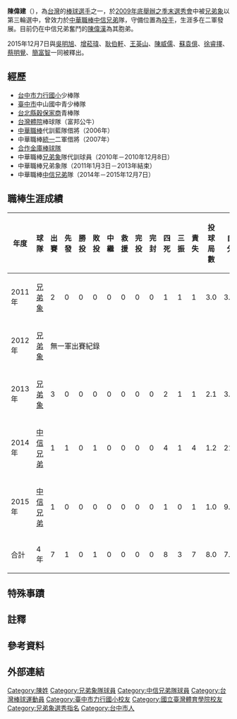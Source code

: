 {{blpunsourced|time=2019-05-22T11:53:15+00:00}}
{{Infobox CPBL player|
bgcolor1=|
bgcolor2=|
textcolor1=|
textcolor2=|
name=陳偉建|
image=|
width=250|
position=投手|
team=|
number=|
bats=左|
throws=左|
birthdate={{birth_date_and_age|1985|12|31|mf=y}}|
birthplace=[[台灣|台灣]][[台中市|台中市]]|
debutdate=8月6日|
debutyear=2011年|
debutteam=兄弟象|
statyear=2015年10月16日|
stat1label=勝投—敗投|
stat1value=0—1|
stat2label=中繼－救援|
stat2value=0－0|
stat3label=三振－四死|
stat3value=3－8|
stat4label=[[防禦率|防禦率]]|
stat4value=7.88|
teams=<nowiki></nowiki>
*[[兄弟象|兄弟象]]（2011年－2013年結束）
*[[中信兄弟|中信兄弟]]（2014年－2015年12月7日）
}}
'''陳偉建'''（{{bd|1985年|12月31日|||catIdx=陳}}），為[[台灣|台灣]]的[[棒球|棒球]][[選手|選手]]之一，於[[中華職棒歷年選秀會#職棒二十一年（2010年）|2009年底舉辦之季末選秀會]]中被[[兄弟象|兄弟象]]以第三輪選中，曾效力於[[中華職棒|中華職棒]][[中信兄弟|中信兄弟]]隊，守備位置為[[投手|投手]]，生涯多在二軍發展。目前仍在中信兄弟奮鬥的[[陳偉漢|陳偉漢]]為其胞弟。

2015年12月7日與[[吳明旭|吳明旭]]、[[增菘瑋|增菘瑋]]、[[耿伯軒|耿伯軒]]、[[王英山|王英山]]、[[陳威儒|陳威儒]]、[[蘇袁億|蘇袁億]]、[[徐睿擇|徐睿擇]]、[[蔡明覺|蔡明覺]]、[[簡富智|簡富智]]一同被釋出。

==經歷==
*[[臺中市東區力行國民小學|台中市力行國小]]少棒隊 
*[[臺中市|臺中市]]中山國中青少棒隊 
*[[新北市私立穀保高級家事商業職業學校|台北縣穀保家商]]青棒隊 
*[[國立臺灣體育運動大學|台灣體院]]棒球隊（富邦公牛） 
*[[中華職棒|中華職棒]]代訓藍隊借將（2006年） 
*中華職棒[[統一7-ELEVEn獅|統一]]二軍借將（2007年） 
*[[合作金庫棒球隊|合作金庫棒球隊]] 
*中華職棒[[兄弟象|兄弟象]]隊代訓球員（2010年－2010年12月8日） 
*中華職棒兄弟象隊（2011年1月3日－2013年結束）
*中華職棒[[中信兄弟|中信兄弟]]隊（2014年－2015年12月7日）
==職棒生涯成績==
{|border=1 width="800px"
|- align="center"
!年度!!球隊!!出賽!!先發!!勝投!!敗投!!中繼!!救援!!完投!!完封!!四死!!三振!!責失!!投球局數!!自責分率!!被上壘率
|- align=middle
|2011年||[[兄弟象|兄弟象]]||2||0||0||0||0||0||0||0||1||1||1||3.0||3.00||2.33
|- align=middle
|2012年||[[兄弟象|兄弟象]]|| colspan="14" |無一軍出賽紀錄
|- align=middle
|2013年||[[兄弟象|兄弟象]]||3||0||0||0||0||0||0||0||2||1||1||2.1||3.86||1.71
|- align=middle
|2014年||[[中信兄弟|中信兄弟]]||1||1||0||1||0||0||0||0||4||1||4||1.2||21.60||3.00
|- align=middle
|2015年||[[中信兄弟|中信兄弟]]||1||0||0||0||0||0||0||0||1||0||1||1.0||9.00||2.00
|- align=middle style="color:black; background-color:yellow"
!合計!!4年!!7||1||0||1||0||0||0||0||8||3||7||8.0||7.88||2.25
|}
==特殊事蹟==
==註釋==
{{ReflistH}}
{{NoteFoot}}
{{ReflistF}}
==參考資料==
<div style="font-size: 100%">
<references />
</div>

==外部連結==
{{台灣棒球維基館}}
{{中華職棒球員資料|id=R147|name=陳偉建}}
[[Category:陳姓|Category:陳姓]]
[[Category:兄弟象隊球員|Category:兄弟象隊球員]]
[[Category:中信兄弟隊球員|Category:中信兄弟隊球員]]
[[Category:台灣棒球運動員|Category:台灣棒球運動員]]
[[Category:臺中市力行國小校友|Category:臺中市力行國小校友]]
[[Category:國立臺灣體育學院校友|Category:國立臺灣體育學院校友]]
[[Category:兄弟象選秀指名|Category:兄弟象選秀指名]]
[[Category:台中市人|Category:台中市人]]